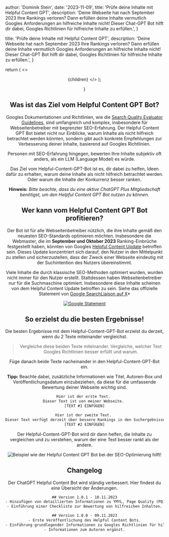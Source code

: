 


  author: 'Dominik Stein',
  date: '2023-11-09',
  title: 'Prüfe deine Inhalte mit Helpful Content GPT',
  description:
    'Deine Webseite hat nach September 2023 Ihre Rankings verloren? Dann erfüllen deine Inhalte vermutlich Googles Anforderungen an hilfreiche Inhalte nicht! Dieser Chat-GPT Bot hilft dir dabei, Googles Richtlinien für hilfreiche Inhalte zu erfüllen.',
}

  title: 'Prüfe deine Inhalte mit Helpful Content GPT',
  description: 'Deine Webseite hat nach September 2023 Ihre Rankings verloren? Dann erfüllen deine Inhalte vermutlich Googles Anforderungen an hilfreiche Inhalte nicht! Dieser Chat-GPT Bot hilft dir dabei, Googles Richtlinien für hilfreiche Inhalte zu erfüllen.',
}

  return (
    <>
    <ToolsOuterLayout>
        <Header page={page}/>
    <ToolsInnerLayout>
        {children}
    </ToolsInnerLayout>
        </ToolsOuterLayout>
    </>
    );
 
}

## Was ist das Ziel vom Helpful Content GPT Bot?

Googles Dokumentationen und Richtlinien, wie die [Search Quality Evaluator Guidelines](https://static.googleusercontent.com/media/guidelines.raterhub.com/de//searchqualityevaluatorguidelines.pdf), sind umfangreich und komplex, insbesondere für Webseitenbetreiber mit begrenzter SEO-Erfahrung. Der Helpful Content GPT Bot bietet nicht nur Einblicke, warum Inhalte als nicht hilfreich betrachtet werden könnten, sondern gibt auch konkrete Empfehlungen zur Verbesserung deiner Inhalte, basierend auf Googles Richtlinien.

Personen mit SEO-Erfahrung hingegen, bewerten Ihre Inhalte subjektiv oft anders, als ein LLM (Language Model) es würde.

Das Ziel vom Helpful-Content-GPT-Bot ist es, dir dabei zu helfen, Ideen dafür zu erhalten, warum deine Inhalte als nicht hilfreich betrachtet werden. Oder warum die Inhalte der Konkurrenz besser ranken.

**Hinweis:** *Bitte beachte, dass du eine aktive ChatGPT Plus Mitgliedschaft benötigst, um den Helpful Content GPT Bot nutzen zu können.*

## Wer kann vom Helpful Content GPT Bot profitieren?

Der Bot ist für alle Webseitenbetreiber nützlich, die ihre Inhalte gemäß den neuesten SEO-Standards optimieren möchten. Insbesondere die Webmaster, die im **September und Oktober 2023** Ranking-Einbrüche festgestellt haben, könnten von Googles [Helpful Content Update](https://developers.google.com/search/updates/helpful-content-update?hl=de) betroffen sein. Dieses Update konzentriert sich darauf, den Nutzer in den Mittelpunkt zu stellen und sicherzustellen, dass der Zweck einer Webseite eindeutig mit der Suchintention des Nutzers übereinstimmt.

Viele Inhalte die durch klassische SEO-Methoden optimiert wurden, wurden nicht immer für den Nutzer erstellt. Stattdessen haben Webseitenbetreiber nur für die Suchmaschine optimiert. Insbesondere diese Inhalte scheinen von dem Helpful Content Update betroffen zu sein. Siehe das offizielle Statement von [Google SearchLiaison auf X](https://twitter.com/searchliaison/status/1720491595420856329)*

[<Image src={GoogleStatement} alt="Google Statement" />](https://twitter.com/searchliaison/status/1720491595420856329)

## So erzielst du die besten Ergebnisse!

Die besten Ergebnisse mit dem Helpful-Content-GPT-Bot erzielst du derzeit, wenn du 2 Texte miteinander vergleichst.

> Vergleiche diese beiden Texte miteinander. 
> Vergleiche, welcher Text Googles Richtlinien besser erfüllt und warum.

Füge danach beide Texte nacheinander in den Helpful-Content-GPT-Bot ein.

**Tipp:** Beachte dabei, zusätzliche Informationen wie Titel, Autoren-Box und Veröffentlichungsdatum einzubeziehen, da diese für die umfassende Bewertung deiner Webseite wichtig sind.

```txt
Hier ist der erste Text. 
Dieser Text ist von meiner Webseite. 
[TEXT #1 EINFÜGEN]

Hier ist der zweite Text. 
Dieser Text verfügt derzeit über bessere Rankings in den Suchergebnissen.
[TEXT #2 EINFÜGEN]
```

Der Helpful-Content-GPT-Bot wird dir dann helfen, die Inhalte zu vergleichen und zu verstehen, warum der eine Text besser rankt als der andere.

<Image src={ExampleHelpfulContentGPTBot} alt="Beispiel wie der Helpful Content GPT Bot bei der SEO-Optimierung hilft!" />

<div id="changelog">

## Changelog

Der ChatGPT Helpful Content Bot wird ständig verbessert. Hier findest du eine Übersicht der Änderungen.

```txt
## Version 1.0.1 - 10.11.2023
- Hinzufügen von detaillierten Informationen zu YMYL, Page Quality (PQ), Main Content (MC) und Googles Anti-Spam-Richtlinien.
- Einführung einer Checkliste zur Bewertung von hilfreichen Inhalten.

## Version 1.0.0 - 09.11.2023
- Erste Veröffentlichung des Helpful Content Bots.
- Einführung grundlegender Informationen zu Googles Richtlinien für hilfreiche Inhalte.
- Informationen zum Autoren ergänzt.
```
</div>